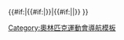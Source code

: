 <noinclude>{{NoteTA
|G1=地名
|1=zh-tw:嚴重特殊傳染性肺炎;zh-cn:2019冠状病毒病;zh-hk:2019冠狀病毒病;zh-mo:2019冠狀病毒病;zh-my:2019冠状病毒病;zh-sg:2019冠状病毒疾病;
}}</noinclude>{{#if:{{{Games|}}}|{{EventsAt{{{Games}}}Olympics}}{{#if:{{{Sport|}}}|{{Olympic Games {{{Sport}}}}}}}|{{#if:{{{Sport|}}}|{{Olympic Games {{{Sport}}}}}|}}
}}{{Navbox
| name = Olympic Games
| title = [[奥林匹克运动会]]歷屆賽事
| image = [[File:Olympic rings without rims.svg|100px|奥林匹克五环]]

| aboveclass = hlist
| bodyclass = plainlist wraplinks
| belowclass = hlist
| basestyle = background: #DDEBFF
| listclass = plainlist 
| abovestyle = background: #D5E6FF
| belowstyle = background: #D5E6FF
| titlestyle = background: #BFD7FF
| state = {{{state|autocollapse}}}

| above = 
* [[奥林匹克宪章|憲章]]
* [[奥林匹克五环|標誌]]
* [[国际奥林匹克委员会|IOC]]
** [[國家奧林匹克委員會|NOCs]]
** [[國際奧委會國家或地區編碼列表|國家編碼]]
* [[奧林匹克運動會儀式|典禮]]
** [[奧林匹克運動會宣布開幕者列表|宣布開幕者列表]]
** [[奧林匹克運動會火炬傳遞列表|聖火傳遞]]
* [[奧林匹克運動會申辦|申辦]]
** [[奧林匹克運動會主辦城市列表|主辦城市]]
* [[奥林匹克运动会丑闻和争议|丑闻和争议]]
** [[聯合抵制奧林匹克運動會列表|聯合抵制]]

* [[奥运会项目|項目]]
* [[奧林匹克運動會獎牌|獎牌]]
** [[奥林匹克运动会奖牌统计|獎牌統計]]
** [[奥林匹克运动会奖牌获得者列表|獎牌獲得者]]
** [[遭剥夺奥运会奖牌列表|遭剥夺奖牌]]
* [[皮埃爾·德·顧拜旦獎章|特別獎章]]

| group1 = '''[[夏季奥林匹克运动会|夏季<br />奧運會]]'''
| list1style = background: #FFFFFF
| list1 = {{Div col|colwidth=15em|rules=yes|gap=normal}}
* [[1896年夏季奥林匹克运动会|1896年 雅典]]
* [[1900年夏季奥林匹克运动会|1900年 巴黎]]
* [[1904年夏季奥林匹克运动会|1904年 聖路易斯]]
* [[1908年夏季奥林匹克运动会|1908年 倫敦]]
* [[1912年夏季奥林匹克运动会|1912年 斯德哥爾摩]]
* [[1916年夏季奥林匹克运动会|{{color|gray|1916年 柏林}}]]
* [[1920年夏季奥林匹克运动会|1920年 安特衛普]]
* [[1924年夏季奥林匹克运动会|1924年 巴黎]]
* [[1928年夏季奥林匹克运动会|1928年 阿姆斯特丹]]
* [[1932年夏季奥林匹克运动会|1932年 洛杉磯]]
* [[1936年夏季奥林匹克运动会|1936年 柏林]]
* [[1940年夏季奥林匹克运动会|{{color|gray|1940年 东京}}]]
* [[1944年夏季奥林匹克运动会|{{color|gray|1944年 伦敦}}]]
* [[1948年夏季奥林匹克运动会|1948年 倫敦]]
* [[1952年夏季奥林匹克运动会|1952年 赫爾辛基]]
* [[1956年夏季奥林匹克运动会|1956年 墨爾本]]
* [[1960年夏季奥林匹克运动会|1960年 羅馬]]
* [[1964年夏季奥林匹克运动会|1964年 東京]]
* [[1968年夏季奥林匹克运动会|1968年 墨西哥城]]
* [[1972年夏季奥林匹克运动会|1972年 慕尼黑]]
* [[1976年夏季奥林匹克运动会|1976年 蒙特婁]]
* [[1980年夏季奥林匹克运动会|1980年 莫斯科]]
* [[1984年夏季奥林匹克运动会|1984年 洛杉磯]]
* [[1988年夏季奥林匹克运动会|1988年 漢城]]
* [[1992年夏季奥林匹克运动会|1992年 巴塞隆納]]
* [[1996年夏季奥林匹克运动会|1996年 亞特蘭大]]
* [[2000年夏季奥林匹克运动会|2000年 -{zh-tw:雪梨;zh-cn:悉尼;zh-hk:悉尼;}-]]
* [[2004年夏季奥林匹克运动会|2004年 雅典]]
* [[2008年夏季奥林匹克运动会|2008年 北京]]
* [[2012年夏季奥林匹克运动会|2012年 倫敦]]
* [[2016年夏季奧林匹克運動會|2016年 里約熱內盧]]
* [[2020年夏季奥林匹克运动会|2020年 東京]]'''*'''
* ''[[2024年夏季奥林匹克运动会|2024年 巴黎]]''
* ''[[2028年夏季奥林匹克运动会|2028年 洛杉磯]]'' 
* ''[[2032年夏季奥林匹克运动会|2032年 -{zh-tw:布里斯本;zh-hk:布里斯班;zh-cn:布里斯班}-]]''
* ''[[2036年夏季奥林匹克运动会|2036年]]''
{{Div col end}}

| group2 = '''[[冬季奥林匹克运动会|冬季<br />奧運會]]'''
| list2style = 
| list2 = {{Div col|colwidth=15em|rules=yes|gap=normal}}
* [[1924年冬季奥林匹克运动会|1924年 霞慕尼]]
* [[1928年冬季奥林匹克运动会|1928年 聖莫里茨]]
* [[1932年冬季奥林匹克运动会|1932年 普萊西德湖]]
* [[1936年冬季奥林匹克运动会|1936年 加爾米施-帕滕基興]]
* [[1940年冬季奥林匹克运动会|{{color|gray|1940年 札幌}}]]
* [[1944年冬季奥林匹克运动会|{{color|gray|1944年 科尔蒂纳丹佩佐}}]]
* [[1948年冬季奥林匹克运动会|1948年 聖莫里茨]]
* [[1952年冬季奥林匹克运动会|1952年 奧斯陸]]
* [[1956年冬季奥林匹克运动会|1956年 科爾蒂納丹佩佐]]
* [[1960年冬季奥林匹克运动会|1960年 斯闊谷]]
* [[1964年冬季奥林匹克运动会|1964年 因斯布魯克]]
* [[1968年冬季奥林匹克运动会|1968年 格勒諾布爾]]
* [[1972年冬季奥林匹克运动会|1972年 札幌]]
* [[1976年冬季奥林匹克运动会|1976年 因斯布魯克]]
* [[1980年冬季奥林匹克运动会|1980年 普萊西德湖]]
* [[1984年冬季奥林匹克运动会|1984年 塞拉耶佛]]
* [[1988年冬季奥林匹克运动会|1988年 卡爾加里]]
* [[1992年冬季奥林匹克运动会|1992年 阿爾貝維爾]]
* [[1994年冬季奥林匹克运动会|1994年 -{zh-tw:利樂漢瑪;zh-hk:利勒哈默爾;zh-cn:利勒哈默尔}-]]
* [[1998年冬季奥林匹克运动会|1998年 長野]]
* [[2002年冬季奥林匹克运动会|2002年 鹽湖城]]
* [[2006年冬季奥林匹克运动会|2006年 都灵]]
* [[2010年冬季奥林匹克运动会|2010年 溫哥華]]
* [[2014年冬季奥林匹克运动会|2014年 索契]]
* [[2018年冬季奥林匹克运动会|2018年 平昌]]
* [[2022年冬季奥林匹克运动会|2022年 北京]]
* ''[[2026年冬季奧林匹克運動會|2026年 米蘭-科尔蒂纳丹佩佐]]''
* ''[[2030年冬季奧林匹克運動會|2030年]]''
{{Div col end}}

| below = 
{{color|grey|灰色}}：因世界大战而停办；'''*'''：受[[2019冠状病毒病疫情|-{zh-tw:嚴重特殊傳染性肺炎疫情;zh-cn:2019冠状病毒病疫情;zh-hk:2019冠狀病毒病疫情;zh-mo:2019冠狀病毒病疫情;zh-my:2019冠状病毒病疫情;zh-sg:2019冠状病毒疾病疫情;}-]]影响-{zh-hans:推迟;zh-hant:延期}-，但仍保留原定名称；''斜線''：未來將舉辦的賽事
* [[古代奥林匹克运动会]]
* [[屆間運動會]]
* [[残疾人奥林匹克运动会|-{zh-tw:帕拉林匹克運動會;zh-cn:残疾人奥林匹克运动会;zh-hk:傷殘奧林匹克運動會;}-]]
* [[青年奥林匹克运动会]]
}}<noinclude>
{{Documentation}}
[[Category:奧林匹克運動會導航模板]]
</noinclude>